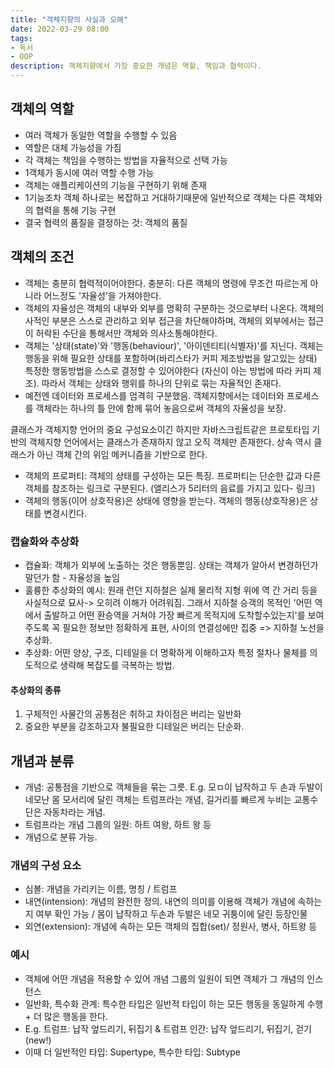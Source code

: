 ```yaml
---
title: "객체지향의 사실과 오해"
date: 2022-03-29 08:00
tags:
- 독서
- OOP
description: 객체지향에서 가장 중요한 개념은 역할, 책임과 협력이다.
---
```


## 객체의 역할

- 여러 객체가 동일한 역할을 수행할 수 있음
- 역할은 대체 가능성을 가짐
- 각 객체는 책임을 수행하는 방법을 자율적으로 선택 가능
- 1객체가 동시에 여러 역할 수행 가능 
- 객체는 애플리케이션의 기능을 구현하기 위해 존재
- 1기능조차 객체 하나로는 복잡하고 거대하기때문에 일반적으로 객체는 다른 객체와의 협력을 통해 기능 구현
- 결국 협력의 품질을 결정하는 것: 객체의 품질

## 객체의 조건

- 객체는 충분히 협력적이어야한다. 충분히: 다른 객체의 명령에 무조건 따르는게 아니라 어느정도 '자율성'을 가져야한다. 
- 객체의 자율성은 객체의 내부와 외부를 명확히 구분하는 것으로부터 나온다. 객체의 사적인 부분은 스스로 관리하고 외부 접근을 차단해야하며, 
객체의 외부에서는 접근이 허락된 수단을 통해서만 객체와 의사소통해야한다.
- 객체는 '상태(state)'와 '행동(behaviour)', '아이덴티티(식별자)'를 지닌다. 
객체는 행동을 위해 필요한 상태를 포함하며(바리스타가 커피 제조방법을 알고있는 상태) 특정한 행동방법을 스스로 결정할 수 있어야한다
(자신이 아는 방법에 따라 커피 제조). 따라서 객체는 상태와 행위를 하나의 단위로 묶는 자율적인 존재다.
- 예전엔 데이터와 프로세스를 엄격히 구분했음. 객체지향에서는 데이터와 프로세스를 객체라는 하나의 틀 안에 함께 묶어 놓음으로써 객체의 자율성을 보장.

클래스가 객체지향 언어의 중요 구성요소이긴 하지만 자바스크립트같은 프로토타입 기반의 객체지향 언어에서는 클래스가 존재하지 않고 오직 객체만 존재한다. 
상속 역시 클래스가 아닌 객체 간의 위임 메커니즘을 기반으로 한다.

- 객체의 프로퍼티: 객체의 상태를 구성하는 모든 특징. 프로퍼티는 단순한 값과 다른 객체를 참조하는 링크로 구분된다. (앨리스가 5리터의 음료를 가지고 있다- 링크)
- 객체의 행동(이어 상호작용)은 상태에 영향을 받는다. 객체의 행동(상호작용)은 상태를 변경시킨다.

### 캡슐화와 추상화

- 캡슐화: 객체가 외부에 노출하는 것은 행동뿐임. 상태는 객체가 알아서 변경하던가말던가 함 - 자율성을 높임
- 훌륭한 추상화의 예시: 원래 런던 지하철은 실제 물리적 지형 위에 역 간 거리 등을 사실적으로 묘사-> 오히려 이해가 어려워짐. 그래서 지하철 승객의 목적인 '어떤 역에서 출발하고 어떤 환승역을 거쳐야 가장 빠르게 목적지에 도착할수있는지'를 보여주도록 꼭 필요한 정보만 정확하게 표현, 사이의 연결성에만 집중 => 지하철 노선을 추상화.
- 추상화: 어떤 양상, 구조, 디테일을 더 명확하게 이해하고자 특정 절차나 물체를 의도적으로 생략해 복잡도를 극복하는 방법. 

#### 추상화의 종류

1. 구체적인 사물간의 공통점은 취하고 차이점은 버리는 일반화
2. 중요한 부분을 강조하고자 불필요한 디테일은 버리는 단순화. 

## 개념과 분류

- 개념: 공통점을 기반으로 객체들을 묶는 그릇. E.g. 모ㅁ이 납작하고 두 손과 두발이 네모난 몸 모서리에 달린 객체는 트럼프라는 개념, 길거리를 빠르게 누비는 교통수단은 자동차라는 개념.
- 트럼프라는 개념 그룹의 일원: 하트 여왕, 하트 왕 등
- 개념으로 분류 가능. 

### 개념의 구성 요소

- 심볼: 개념을 가리키는 이름, 명칭 / 트럼프
- 내연(intension): 개념의 완전한 정의. 내연의 의미를 이용해 객체가 개념에 속하는지 여부 확인 가능 / 몸이 납작하고 두손과 두발은 네모 귀퉁이에 달린 등장인물
- 외연(extension): 개념에 속하는 모든 객체의 집합(set)/ 정원사, 병사, 하트왕 등 

### 예시

- 객체에 어떤 개념을 적용할 수 있어 개념 그룹의 일원이 되면 객체가 그 개념의 인스턴스
- 일반화, 특수화 관계: 특수한 타입은 일반적 타입이 하는 모든 행동을 동일하게 수행 + 더 많은 행동을 한다. 
- E.g. 트럼프: 납작 엎드리기, 뒤집기 & 트럼프 인간: 납작 엎드리기, 뒤집기, 걷기(new!)
- 이때 더 일반적인 타입: Supertype, 특수한 타입: Subtype
